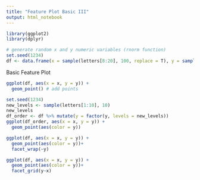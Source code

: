 ```yaml
---
title: "Feature Plot Basic III"
output: html_notebook
---
```


```r
library(ggplot2)
library(dplyr)

# generate random x and y numeric variables (rnorm function)
set.seed(1234)
df <- data.frame(x = sample(letters[8:20], 100, replace = T), y = sample(letters[1:10], 100, replace = T))
```

Basic Feature Plot
```r
ggplot(df, aes(x = x, y = y)) + 
  geom_point() # add points
```


```r
set.seed(1234)
new_levels <- sample(letters[1:10], 10)
new_levels
df_order <- df %>% mutate(y = factor(y, levels = new_levels))
ggplot(df_order, aes(x = x, y = y)) + 
  geom_point(aes(color = y))
```

```r
ggplot(df, aes(x = x, y = y)) + 
  geom_point(aes(color = y))+
  facet_wrap(~y)
```

```r
ggplot(df, aes(x = x, y = y)) + 
  geom_point(aes(color = y))+
  facet_grid(y~x)
```